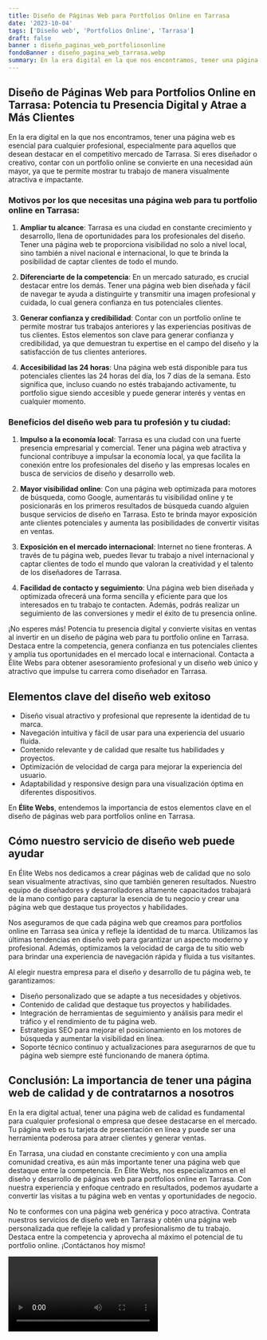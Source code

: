 ```yaml
---
title: Diseño de Páginas Web para Portfolios Online en Tarrasa
date: '2023-10-04'
tags: ['Diseño web', 'Portfolios Online', 'Tarrasa']
draft: false
banner : diseño_paginas_web_portfoliosonline
fondoBanner : diseño_pagina_web_tarrasa.webp
summary: En la era digital en la que nos encontramos, tener una página web es esencial para cualquier profesional, especialmente para aquellos que desean destacar en el competitivo mercado de Tarrasa. Si eres diseñador o creativo, contar con un portfolio online se convierte en una necesidad aún mayor, ya que te permite mostrar tu trabajo de manera visualmente atractiva e impactante.
---
```


## Diseño de Páginas Web para Portfolios Online en Tarrasa: Potencia tu Presencia Digital y Atrae a Más Clientes

En la era digital en la que nos encontramos, tener una página web es esencial para cualquier profesional, especialmente para aquellos que desean destacar en el competitivo mercado de Tarrasa. Si eres diseñador o creativo, contar con un portfolio online se convierte en una necesidad aún mayor, ya que te permite mostrar tu trabajo de manera visualmente atractiva e impactante.

### Motivos por los que necesitas una página web para tu portfolio online en Tarrasa:

1. **Ampliar tu alcance**: Tarrasa es una ciudad en constante crecimiento y desarrollo, llena de oportunidades para los profesionales del diseño. Tener una página web te proporciona visibilidad no solo a nivel local, sino también a nivel nacional e internacional, lo que te brinda la posibilidad de captar clientes de todo el mundo.

2. **Diferenciarte de la competencia**: En un mercado saturado, es crucial destacar entre los demás. Tener una página web bien diseñada y fácil de navegar te ayuda a distinguirte y transmitir una imagen profesional y cuidada, lo cual genera confianza en tus potenciales clientes.

3. **Generar confianza y credibilidad**: Contar con un portfolio online te permite mostrar tus trabajos anteriores y las experiencias positivas de tus clientes. Estos elementos son clave para generar confianza y credibilidad, ya que demuestran tu expertise en el campo del diseño y la satisfacción de tus clientes anteriores.

4. **Accesibilidad las 24 horas**: Una página web está disponible para tus potenciales clientes las 24 horas del día, los 7 días de la semana. Esto significa que, incluso cuando no estés trabajando activamente, tu portfolio sigue siendo accesible y puede generar interés y ventas en cualquier momento.

### Beneficios del diseño web para tu profesión y tu ciudad:

1. **Impulso a la economía local**: Tarrasa es una ciudad con una fuerte presencia empresarial y comercial. Tener una página web atractiva y funcional contribuye a impulsar la economía local, ya que facilita la conexión entre los profesionales del diseño y las empresas locales en busca de servicios de diseño y desarrollo web.

2. **Mayor visibilidad online**: Con una página web optimizada para motores de búsqueda, como Google, aumentarás tu visibilidad online y te posicionarás en los primeros resultados de búsqueda cuando alguien busque servicios de diseño en Tarrasa. Esto te brinda mayor exposición ante clientes potenciales y aumenta las posibilidades de convertir visitas en ventas.

3. **Exposición en el mercado internacional**: Internet no tiene fronteras. A través de tu página web, puedes llevar tu trabajo a nivel internacional y captar clientes de todo el mundo que valoran la creatividad y el talento de los diseñadores de Tarrasa.

4. **Facilidad de contacto y seguimiento**: Una página web bien diseñada y optimizada ofrecerá una forma sencilla y eficiente para que los interesados en tu trabajo te contacten. Además, podrás realizar un seguimiento de las conversiones y medir el éxito de tu presencia online.

¡No esperes más! Potencia tu presencia digital y convierte visitas en ventas al invertir en un diseño de página web para tu portfolio online en Tarrasa. Destaca entre la competencia, genera confianza en tus potenciales clientes y amplía tus oportunidades en el mercado local e internacional. Contacta a Élite Webs para obtener asesoramiento profesional y un diseño web único y atractivo que impulse tu carrera como diseñador en Tarrasa.

<GifSeo />

<Cta />

## Elementos clave del diseño web exitoso

- Diseño visual atractivo y profesional que represente la identidad de tu marca.
- Navegación intuitiva y fácil de usar para una experiencia del usuario fluida.
- Contenido relevante y de calidad que resalte tus habilidades y proyectos.
- Optimización de velocidad de carga para mejorar la experiencia del usuario.
- Adaptabilidad y responsive design para una visualización óptima en diferentes dispositivos.

En **Élite Webs**, entendemos la importancia de estos elementos clave en el diseño de páginas web para portfolios online en Tarrasa.

## Cómo nuestro servicio de diseño web puede ayudar

En Élite Webs nos dedicamos a crear páginas web de calidad que no solo sean visualmente atractivas, sino que también generen resultados. Nuestro equipo de diseñadores y desarrolladores altamente capacitados trabajará de la mano contigo para capturar la esencia de tu negocio y crear una página web que destaque tus proyectos y habilidades.

Nos aseguramos de que cada página web que creamos para portfolios online en Tarrasa sea única y refleje la identidad de tu marca. Utilizamos las últimas tendencias en diseño web para garantizar un aspecto moderno y profesional. Además, optimizamos la velocidad de carga de tu sitio web para brindar una experiencia de navegación rápida y fluida a tus visitantes.

Al elegir nuestra empresa para el diseño y desarrollo de tu página web, te garantizamos:

- Diseño personalizado que se adapte a tus necesidades y objetivos.
- Contenido de calidad que destaque tus proyectos y habilidades.
- Integración de herramientas de seguimiento y análisis para medir el tráfico y el rendimiento de tu página web.
- Estrategias SEO para mejorar el posicionamiento en los motores de búsqueda y aumentar la visibilidad en línea.
- Soporte técnico continuo y actualizaciones para asegurarnos de que tu página web siempre esté funcionando de manera óptima.

## Conclusión: La importancia de tener una página web de calidad y de contratarnos a nosotros

En la era digital actual, tener una página web de calidad es fundamental para cualquier profesional o empresa que desee destacarse en el mercado. Tu página web es tu tarjeta de presentación en línea y puede ser una herramienta poderosa para atraer clientes y generar ventas.

En Tarrasa, una ciudad en constante crecimiento y con una amplia comunidad creativa, es aún más importante tener una página web que destaque entre la competencia. En Élite Webs, nos especializamos en el diseño y desarrollo de páginas web para portfolios online en Tarrasa. Con nuestra experiencia y enfoque centrado en resultados, podemos ayudarte a convertir las visitas a tu página web en ventas y oportunidades de negocio.

No te conformes con una página web genérica y poco atractiva. Contrata nuestros servicios de diseño web en Tarrasa y obtén una página web personalizada que refleje la calidad y profesionalismo de tu trabajo. Destaca entre la competencia y aprovecha al máximo el potencial de tu portfolio online. ¡Contáctanos hoy mismo!

<Video />

<CtaBot job='Portfolios Online' city='Tarrasa'/>

<Gmaps query='Tarrasa+españa+maps' />